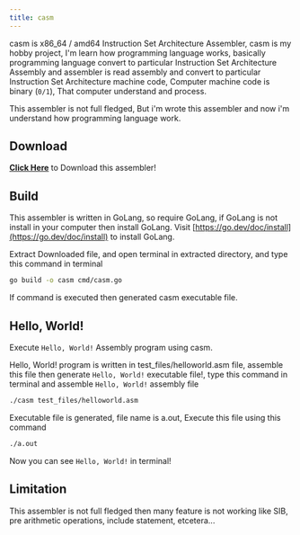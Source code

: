```yaml
---
title: casm
---
```


casm is x86_64 / amd64 Instruction Set Architecture Assembler, casm is my hobby project, I'm learn how programming language works, basically programming language convert to particular Instruction Set Architecture Assembly and assembler is read assembly and convert to particular Instruction Set Architecture machine code, Computer machine code is binary (`0/1`), That computer understand and process.

This assembler is not full fledged, But i'm wrote this assembler and now i'm understand how programming language work.

## Download
**[Click Here](https://parthka.com/casm-hobby_v1.tar.gz)** to Download this assembler!

## Build
This assembler is written in GoLang, so require GoLang, if GoLang is not install in your computer then install GoLang. Visit [https://go.dev/doc/install](https://go.dev/doc/install) to install GoLang.

Extract Downloaded file, and open terminal in extracted directory, and type this command in terminal

```bash
go build -o casm cmd/casm.go
```

If command is executed then generated casm executable file.

## Hello, World!
Execute `Hello, World!` Assembly program using casm.

Hello, World! program is written in test_files/helloworld.asm file, assemble this file then generate `Hello, World!` executable file!, type this command in terminal and assemble `Hello, World!` assembly file

```bash
./casm test_files/helloworld.asm
```

Executable file is generated, file name is a.out, Execute this file using this command

```bash
./a.out
```

Now you can see `Hello, World!` in terminal!


## Limitation

This assembler is not full fledged then many feature is not working like SIB, pre arithmetic operations, include statement, etcetera...
